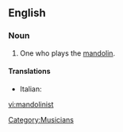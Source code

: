 ==English==

===Noun===
{{en-noun}}

# One who plays the [[mandolin]].

====Translations====
*Italian: {{t|it|mandolinista|mf}}

[[Category:Musicians]]

[[vi:mandolinist]]